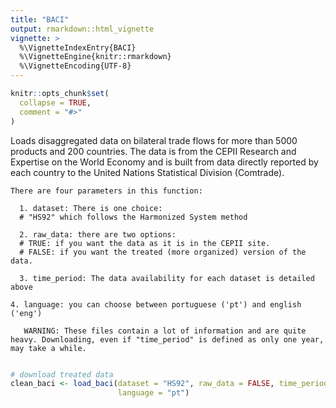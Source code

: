 ```yaml
---
title: "BACI"
output: rmarkdown::html_vignette
vignette: >
  %\VignetteIndexEntry{BACI}
  %\VignetteEngine{knitr::rmarkdown}
  %\VignetteEncoding{UTF-8}
---
```


```r
knitr::opts_chunk$set(
  collapse = TRUE,
  comment = "#>"
)
```

Loads disaggregated data on bilateral trade flows for more than 5000 products and 200 countries. The data is from the CEPII Research and Expertise on the World Economy and is built from data directly reported by each country to the United Nations Statistical Division (Comtrade).

```
There are four parameters in this function:
  
  1. dataset: There is one choice:
  # "HS92" which follows the Harmonized System method

  2. raw_data: there are two options:
  # TRUE: if you want the data as it is in the CEPII site.
  # FALSE: if you want the treated (more organized) version of the data. 
  
  3. time_period: The data availability for each dataset is detailed above

4. language: you can choose between portuguese ('pt') and english ('eng')
  
   WARNING: These files contain a lot of information and are quite heavy. Downloading, even if "time_period" is defined as only one year, may take a while.
   
  ```
  
```r
# download treated data
clean_baci <- load_baci(dataset = "HS92", raw_data = FALSE, time_period = 2016,
                        language = "pt")
```
